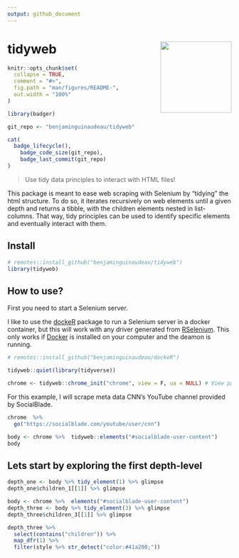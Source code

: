```yaml
---
output: github_document
---
```


<!-- README.md is generated from README.Rmd. Please edit that file -->
# tidyweb <img src="man/figures/tidyweb_logo.png" width="160px" align="right" />

```r
knitr::opts_chunk$set(
  collapse = TRUE,
  comment = "#>",
  fig.path = "man/figures/README-",
  out.width = "100%"
)

```

```r

library(badger)

git_repo <- "benjaminguinaudeau/tidyweb"

cat(
  badge_lifecycle(),
	badge_code_size(git_repo),
	badge_last_commit(git_repo)
)
```

>Use tidy data principles to interact with HTML files!

This package is meant to ease web scraping with Selenium by "tidying" the html structure. To do so, it iterates recursively on web elements until a given depth and returns a tibble, with the children elements nested in list-columns. That way, tidy principles can be used to identify specific elements and eventually interact with them. 

## Install

```r
# remotes::install_github("benjaminguinaudeau/tidyweb")
library(tidyweb)
```

## How to use? 

First you need to start a Selenium server. 

I like to use the [dockeR](http://github.com/benjaminguinaudeau/dockeR) package to run a Selenium server in a docker container, but this will work with any driver generated from [RSelenium](https://github.com/ropensci/RSelenium). This only works if [Docker](https://www.docker.com/) is installed on your computer and the deamon is running.

```r
# remotes::install_github("benjaminguinaudeau/dockeR")

tidyweb::quiet(library(tidyverse))

chrome <- tidyweb::chrome_init("chrome", view = F, ua = NULL) # View param only works for mac
```

For this example, I will scrape meta data CNN's YouTube channel provided by SocialBlade. 

```r
chrome  %>%
  go("https://socialblade.com/youtube/user/cnn")
```


```r
body <- chrome %>%  tidyweb::elements("#socialblade-user-content")
body
```


## Lets start by exploring the first depth-level

```r
depth_one <- body %>% tidy_element(1) %>% glimpse
depth_one$children_1[[1]] %>% glimpse
```


```r
body <- chrome %>%  elements("#socialblade-user-content")
depth_three <- body %>% tidy_element(3) %>% glimpse
depth_three$children_3[[1]] %>% glimpse

```

```r
depth_three %>%
  select(contains("children")) %>%
  map_dfr(1) %>%
  filter(style %>% str_detect("color:#41a200;"))
  
```

